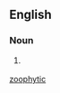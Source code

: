 ==English==

===Noun===
{{en-noun}}

# {{lb|en|rare}} {{alternative spelling of|zoophytic|lang=en}}

[[Category:English terms spelled with Ö|zoophytic]]